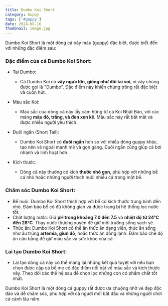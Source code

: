 ---
title: Dumbo Koi Short
category: Guppy
tags: ['#guppy']
date: 2024-08-16
thumbnail: image.jpg
---

Dumbo Koi Short là một dòng cá bảy màu (guppy) đặc biệt, được biết đến với những đặc điểm sau:


### Đặc điểm của cá Dumbo Koi Short:

- Tai Dumbo:
    - Cá Dumbo Koi có **vây ngực lớn**, **giống như đôi tai voi**, vì vậy chúng được gọi là "Dumbo". Đặc điểm này khiến chúng trông rất đặc biệt và cuốn hút.

- Màu sắc Koi:
    - Màu sắc của dòng cá này lấy cảm hứng từ cá Koi Nhật Bản, với các mảng **màu đỏ, trắng, và đen xen kẽ**. Màu sắc này rất bắt mắt và được nhiều người yêu thích.

- Đuôi ngắn (Short Tail):
    - Dumbo Koi Short có **đuôi ngắn** hơn so với nhiều dòng guppy khác, tạo nên vẻ ngoài mạnh mẽ và gọn gàng. Đuôi ngắn cũng giúp cá bơi nhanh và linh hoạt hơn.

- Kích thước:
    - Dòng cá này thường có kích **thước nhỏ gọn**, phù hợp với những bể cá nhỏ hoặc những người thích nuôi nhiều cá trong một bể.

### Chăm sóc Dumbo Koi Short:

- Bể nuôi: Dumbo Koi Short thích hợp với bể có kích thước trung bình đến nhỏ. Đảm bảo bể có đủ không gian và được trang bị hệ thống lọc nước tốt.
- Chất lượng nước: Giữ **pH trong khoảng 7.0 đến 7.5** và **nhiệt độ từ 24°C đến 28°C**. Thay nước thường xuyên để giữ môi trường sống sạch sẽ.
- Thức ăn: Dumbo Koi Short có thể ăn thức ăn dạng viên, thức ăn sống như ấu trùng **artemia, giun đỏ**, hoặc thức ăn đông lạnh. Đảm bảo chế độ ăn cân bằng để giữ màu sắc và sức khỏe của cá.

### Lai tạo Dumbo Koi Short:

- Lai tạo dòng cá này có thể mang lại những kết quả tuyệt vời nếu bạn chọn được cặp cá bố mẹ có đặc điểm nổi bật về màu sắc và kích thước vây. Theo dõi các thế hệ sau để chọn lọc những con có phẩm chất tốt nhất.


Dumbo Koi Short là một dòng cá guppy rất được ưa chuộng nhờ vẻ đẹp độc đáo và dễ chăm sóc, phù hợp với cả người mới bắt đầu và những người chơi cá cảnh lâu năm.